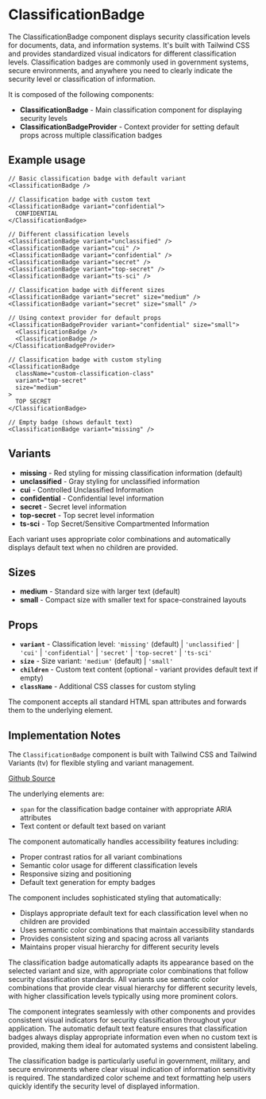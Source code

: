 

<Meta of={ClassificationBadgeStories} />

# ClassificationBadge
The ClassificationBadge component displays security classification levels for documents, data, and information systems. It's built with Tailwind CSS and provides standardized visual indicators for different classification levels. Classification badges are commonly used in government systems, secure environments, and anywhere you need to clearly indicate the security level or classification of information.

It is composed of the following components:
- **ClassificationBadge** - Main classification component for displaying security levels
- **ClassificationBadgeProvider** - Context provider for setting default props across multiple classification badges

## Example usage
```tsx
// Basic classification badge with default variant
<ClassificationBadge />

// Classification badge with custom text
<ClassificationBadge variant="confidential">
  CONFIDENTIAL
</ClassificationBadge>

// Different classification levels
<ClassificationBadge variant="unclassified" />
<ClassificationBadge variant="cui" />
<ClassificationBadge variant="confidential" />
<ClassificationBadge variant="secret" />
<ClassificationBadge variant="top-secret" />
<ClassificationBadge variant="ts-sci" />

// Classification badge with different sizes
<ClassificationBadge variant="secret" size="medium" />
<ClassificationBadge variant="secret" size="small" />

// Using context provider for default props
<ClassificationBadgeProvider variant="confidential" size="small">
  <ClassificationBadge />
  <ClassificationBadge />
</ClassificationBadgeProvider>

// Classification badge with custom styling
<ClassificationBadge
  className="custom-classification-class"
  variant="top-secret"
  size="medium"
>
  TOP SECRET
</ClassificationBadge>

// Empty badge (shows default text)
<ClassificationBadge variant="missing" />
```

## Variants

* **missing** - Red styling for missing classification information (default)
* **unclassified** - Gray styling for unclassified information
* **cui** - Controlled Unclassified Information
* **confidential** - Confidential level information
* **secret** - Secret level information
* **top-secret** - Top secret level information
* **ts-sci** - Top Secret/Sensitive Compartmented Information

Each variant uses appropriate color combinations and automatically displays default text when no children are provided.

## Sizes

* **medium** - Standard size with larger text (default)
* **small** - Compact size with smaller text for space-constrained layouts

<Canvas of={ClassificationBadgeStories.Default} />

## Props

* **`variant`** - Classification level: `'missing'` (default) | `'unclassified'` | `'cui'` | `'confidential'` | `'secret'` | `'top-secret'` |  `'ts-sci'`
* **`size`** - Size variant: `'medium'` (default) | `'small'`
* **`children`** - Custom text content (optional - variant provides default text if empty)
* **`className`** - Additional CSS classes for custom styling

The component accepts all standard HTML span attributes and forwards them to the underlying element.

## Implementation Notes
The `ClassificationBadge` component is built with Tailwind CSS and Tailwind Variants (tv) for flexible styling and variant management.

[Github Source](https://github.com/gohypergiant/standard-toolkit/tree/main/design-toolkit/components/src/components/classification-badge)

The underlying elements are:
- `span` for the classification badge container with appropriate ARIA attributes
- Text content or default text based on variant

The component automatically handles accessibility features including:
- Proper contrast ratios for all variant combinations
- Semantic color usage for different classification levels
- Responsive sizing and positioning
- Default text generation for empty badges

The component includes sophisticated styling that automatically:
- Displays appropriate default text for each classification level when no children are provided
- Uses semantic color combinations that maintain accessibility standards
- Provides consistent sizing and spacing across all variants
- Maintains proper visual hierarchy for different security levels

The classification badge automatically adapts its appearance based on the selected variant and size, with appropriate color combinations that follow security classification standards. All variants use semantic color combinations that provide clear visual hierarchy for different security levels, with higher classification levels typically using more prominent colors.

The component integrates seamlessly with other components and provides consistent visual indicators for security classification throughout your application. The automatic default text feature ensures that classification badges always display appropriate information even when no custom text is provided, making them ideal for automated systems and consistent labeling.

The classification badge is particularly useful in government, military, and secure environments where clear visual indication of information sensitivity is required. The standardized color scheme and text formatting help users quickly identify the security level of displayed information.
